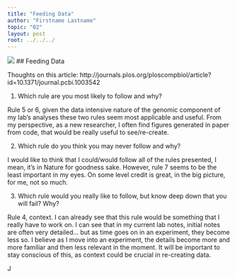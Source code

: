 ```yaml
---
title: "Feeding Data"
author: "Firstname Lastname"
topic: "02"
layout: post
root: ../../../
---
```

![](images/trek_data.gif)
## Feeding Data

Thoughts on this article: http://journals.plos.org/ploscompbiol/article?id=10.1371/journal.pcbi.1003542

1. Which rule are you most likely to follow and why? 

  Rule 5 or 6, given the data intensive nature of the genomic component of my lab's analyses these two rules seem most applicable and useful. From my perspective, as a new researcher, I often find figures generated in paper from code, that would be really useful to see/re-create. 
  
2. Which rule do you think you may never follow and why?  

  I would like to think that I could/would follow all of the rules presented, I mean, it's in Nature for goodness sake. However, rule 7 seems to be the least important in my eyes. On some level credit is great, in the big picture, for me, not so much. 

3. Which rule would you really like to follow, but know deep down that you will fail? Why?

  Rule 4, context. I can already see that this rule would be something that I really have to work on. I can see that in my current lab notes, initial notes are often very detailed... but as time goes on in an experiment, they become less so. I believe as I move into an experiment, the details become more and more familiar and then less relevant in the moment. It will be important to stay conscious of this, as context could be crucial in re-creating data. 
  
J

